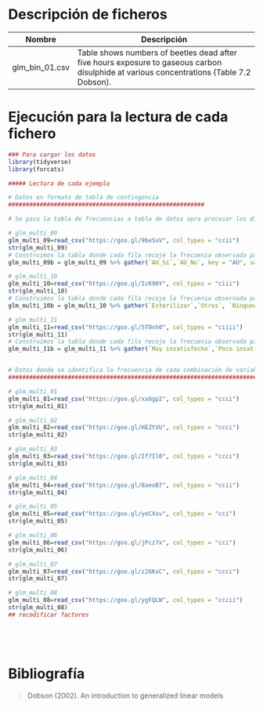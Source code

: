 # Descripción de ficheros

Nombre             | Descripción
-------------------|------------------------------------------------------------
glm_bin_01.csv       |   Table shows numbers of beetles dead after five hours exposure to gaseous carbon disulphide at various concentrations (Table 7.2 Dobson).


# Ejecución para la lectura de cada fichero


```r
### Para cargar los datos
library(tidyverse)
library(forcats)

##### Lectura de cada ejemplo

# Datos en formato de tabla de contingencia
########################################################

# Se pasa la tabla de frecuencias a tabla de datos apra procesar los diferentes modelos

# glm_multi_09
glm_multi_09=read_csv("https://goo.gl/9beSxV", col_types = "ccii")
str(glm_multi_09)
# Construimos la tabla donde cada fila recoje la frecuenia observada para combinación de las variables
glm_multi_09b = glm_multi_09 %>% gather(`AU_Si`,`AU_No`, key = "AU", value = frecuencia)

# glm_multi_10
glm_multi_10=read_csv("https://goo.gl/IcK96Y", col_types = "ciii")
str(glm_multi_10)
# Construimos la tabla donde cada fila recoje la frecuenia observada para combinación de las variables
glm_multi_10b = glm_multi_10 %>% gather(`Esterilizar`,`Otros`, `Ninguno`, key = "Metodo", value = frecuencia)

# glm_multi_11
glm_multi_11=read_csv("https://goo.gl/5T0nh0", col_types = "ciiii")
str(glm_multi_11)
# Construimos la tabla donde cada fila recoje la frecuenia observada para combinación de las variables
glm_multi_11b = glm_multi_11 %>% gather(`Muy insatisfecho`,`Poco insatisfecho`,`Moderadamente satisfecho`,`Muy satisfecho`,key = "Estado", value = frecuencia)


# Datos donde se identifica la frecuencia de cada combinación de variables
##################################################################################################

# glm_multi_01
glm_multi_01=read_csv("https://goo.gl/xx6gp2", col_types = "ccci")
str(glm_multi_01)

# glm_multi_02
glm_multi_02=read_csv("https://goo.gl/HEZtVU", col_types = "ccci")
str(glm_multi_02)

# glm_multi_03
glm_multi_03=read_csv("https://goo.gl/If7Il0", col_types = "ccci")
str(glm_multi_03)

# glm_multi_04
glm_multi_04=read_csv("https://goo.gl/8aeoB7", col_types = "ccii")
str(glm_multi_04)

# glm_multi_05
glm_multi_05=read_csv("https://goo.gl/yeCXsv", col_types = "cci")
str(glm_multi_05)

# glm_multi_06
glm_multi_06=read_csv("https://goo.gl/jPcz7x", col_types = "cci")
str(glm_multi_06)

# glm_multi_07
glm_multi_07=read_csv("https://goo.gl/z26KvC", col_types = "ccci")
str(glm_multi_07)

# glm_multi_08
glm_multi_08=read_csv("https://goo.gl/ygFQLW", col_types = "cccii")
str(glm_multi_08)
## recodificar factores






```

# Bibliografía

>Dobson (2002). An introduction to generalized linear models
